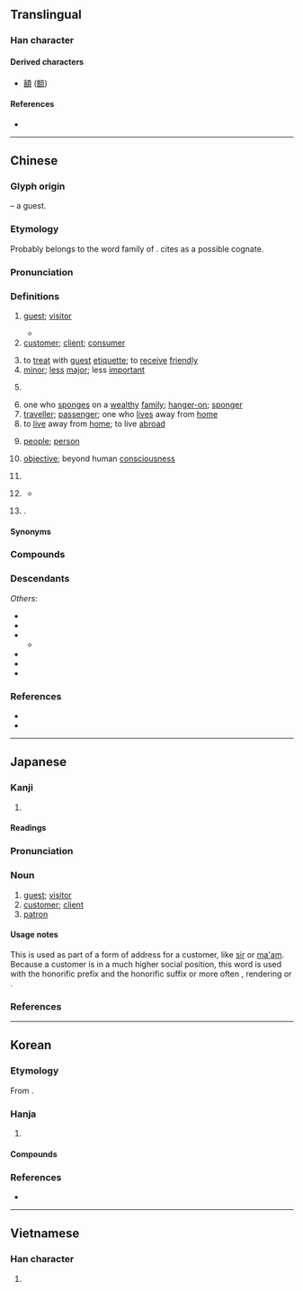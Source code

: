 {{character info}}
==Translingual==
{{stroke order|strokes=9}}

===Han character===
{{Han char|rn=40|rad=宀|as=06|sn=9|four=30604|canj=JHER|ids=⿱宀各}}

====Derived characters====
* [[額]] ([[额]])

====References====
* {{Han ref|kx=0284.120|dkj=07128|dj=0561.160|hdz=20927.130|uh=5BA2|ud=23458|bh=ABC8|bd=43976}}

----

==Chinese==
{{zh-forms}}

===Glyph origin===
{{Han etyl}}
{{Han compound|宀|t1=roof|各|ls=psc|c1=s|c2=p}} – a guest.

===Etymology===
Probably belongs to the word family of {{och-l|格|to go, to come}}. {{zh-ref|Schuessler (2007)}} cites {{cog|bo|དགྲ||enemy}} as a possible cognate.

===Pronunciation===
{{zh-pron
|m=kè,qiě,2n=Beijing dialect, colloquial
|m-s=ke2
|dg=ки1
|c=haak3
|c-t=hak1
|g=kah6
|h=pfs=hak/ns:khiet;gd=hag5/kêd5
|h_note=hak/hag5 - vernacular; khiet/kêd5 - literary
|j=kah4
|mb=kă
|md=káh/káik
|md_note=káh - vernacular; káik - literary
|mn=xm,qz,jj,tw:kheh/zz,zp:kheeh/xm,zz,tw:khek/qz,jj:khiak
|mn_note=kheh/kheeh - vernacular; khek/khiak - literary
|mn-t=kêh4
|w=4khaq
|x=ke6
|mc=y
|oc=y
|ma=y
|cat=n,suf,cls,pn
}}

===Definitions===
{{zh-hanzi}}

# [[guest]]; [[visitor]]
#: {{zh-x|我 家 來 客 了。|A guest has come to visit my home.}}
#* {{zh-x|花徑 不曾 緣 客 掃，蓬門 今 始 為{wèi} 君 開。|My flowered path has never yet been swept on account of a '''guest''',<br/>my ramshackle gate for the first time today is open because of you.|ref='''761''', {{w|Du Fu}}, {{lang|zh|客至}} (''A Guest Comes''); translated by {{w|Stephen Owen (sinologist)|Stephen Owen}}|CL}}
# [[customer]]; [[client]]; [[consumer]] {{zh-mw|c:個|c:位}}
#: {{zh-x|客滿|to have a full house}}
#: {{zh-x|今日 鋪{pou3}頭{tau4-2} 有 個 客 好 麻煩 啊{aa3}。|There was a really annoying '''customer''' at the store today.|C}}
# to [[treat]] with [[guest]] [[etiquette]]; to [[receive]] [[friendly]]
# [[minor]]; [[less]] [[major]]; less [[important]]
# {{n-g|Agent suffix, indicating “one that engages in ...”.}}
#: {{zh-x|政客|politician}}
#: {{zh-x|刺客|assassin}}
# one who [[sponge]]s on a [[wealthy]] [[family]]; [[hanger-on]]; [[sponger]]
# [[traveller]]; [[passenger]]; one who [[lives]] away from [[home]]
# to [[live]] away from [[home]]; to live [[abroad]]
# {{lb|zh|in general}} [[people]]; [[person]]
# [[objective]]; beyond human [[consciousness]]
#: {{zh-x|客觀|objective}}
# {{zh-abbrev|客家|[[Hakka]]}}
#: {{zh-x|^客話|'''Hakka''' language|H}}
#: {{zh-x|純客縣|county whose residents are all '''Hakka''' people}}
# {{lb|zh|dialectal}} {{zh-classifier|units of food sold}}
#* {{zh-x|^程 ^凌 要 了 兩 客 西瓜|ref=棋王}}
# {{surname|zh|nodot=1}}.

====Synonyms====
{{zh-dial|客人}}
{{zh-dial|顧客}}

===Compounds===
{{zh-der|hide_pron=1|三劍客|博客|客人|人客|背包客|背包客棧|上客|下逐客令|不分主客|不大客氣|不客氣|不用客氣|不速之客|串客|丹客|主客|久客|乘客|人來客去|人來客往|仙客|估客|住客|作客|佳客|來客|來者是客|供客|俗客|俠客|借客報仇|做客|偷渡客|刺客|劍客|包客|反客作主|反客為主|吊客眉|名利客|喜客|嘉客|坐上客|坐客|堂客|堂客船|外客|夜客|大司客|大客車|大宴賓客|大陸客|天關客星|奉客|女客|好客|婊子送客|嫖客|嬌客|孤客|官客|客中|客串|客位|客作|客作兒|客卿|客商|客囊羞澀|客土|客堂|客塵|客夜|客套|客套話|客如雲集|客姓|客子|客官|客家|客家人|客家八音|客家話|客寄|客將司|客居|客帳司|客幫|客店|客座|客座教授|客廳|客心|客恨|客情|客戶|客房|客旅|客星|客棧|客機|客次|客歲|客死|客氣|客氣話|客滿|客火|客票|客禮|客籍|客籍軍|客綱客紀|客舍|客船|客艙|客菜|客行|客觀|客觀主義|客車|客輪|客遊|客運|客邊|客長|客隊|客隨主便|客飯|客館|客體|宴客|家客|小客車|山精木客|常客|幕客|幽客|座上客|廣陵客|廣體客機|延齡客|弔客|待客|待客廳|惡客|房客|拉客|拜客|掌客|接客|掮客|揖客|撞客|攀桂客|攀龍客|攬客|政客|旅客|暴客|書客|會客|會客室|有客|木客|杜門謝客|東床嬌客|棒客|樵客|款客|歡客|毳客|水客|海客|淘金客|清客|港客|溪客|滯客|煙客|煙波客|熟客|熱客|狂客|狎客|生客|田客|田橫客|留客住|留客雨|異客|發燒客|白丁俗客|白客|百代過客|皮條客|知客|禪客|稀客|空中客車|篾客|紅塵客夢|素客|結客|綠林豪客|罟客|羽客|老客|肅客|茶餘客話|莊客|蘭客|虯髯客|虯髯客傳|蟾宮客|行客|見客|觀光客|訪客|說客|談客|請客|諫逐客書|謝客|豪客|貪夫痴客|貴客|買客|賀客|賈客|賓客|賓客填門|賓客如雲|賓客盈庭|賓客盈門|賣客|車客|載客|載客量|送客|逋客|逐客|逐客令|遊客|遊客如織|過客|過路客|遠客|遷客|遷客騷人|邊客|配客|酒客|酣中客|野客|釣客|釣鼇客|鏢客|鑣客|門客|閉門謝客|關東客|陌生客|陪客|雅客|青蠅弔客|韻客|頂客族|顧客|食客|餉客|館客|香客|馭風客|駭客|騷人墨客|騷客|高陽狂客|鴛鴦客|鹽客|黃衫客|墨客|部落客|客似雲來|宰客}}

===Descendants===
{{CJKV||きゃく|객|khách}}
''Others'':
* {{desc|bor=1|en|Khek|t=Hakka}}
* {{desc|bor=1|lo|ແຂກ|t=guest}}
* {{desc|bor=1|hmx-pro|*khæk|t=guest}}
** {{desc|mww|qhua|t=guest}}
* {{desc|bor=1|th|แขก|t=guest}}
* {{desc|bor=1|za|hek|t=guest; tourist}}
* {{desc|bor=1|vi|Hẹ|t=Hakka}}

===References===
* {{R:yue:Hanzi}}
* {{thcwd|4866}}

{{zh-cat|Intermediate}}

----

==Japanese==

===Kanji===
{{ja-kanji|grade=3|rs=宀06}}

# {{rfdef|ja|sort=宀06}}

====Readings====
{{ja-readings
|goon=きゃく
|kanon=かく
|kun=まろうど-<まらうど-
}}

===Pronunciation===
{{ja-pron|きゃく|yomi=go|acc=0|acc_ref=DJR}}

===Noun===
{{ja-noun|きゃく}}

# [[guest]]; [[visitor]]
# [[customer]]; [[client]]
# [[patron]]

====Usage notes====
This is used as part of a form of address for a customer, like [[sir]] or [[ma'am]]. Because a customer is in a much higher social position, this word is used with the honorific prefix {{ja-r|御|お-}} and the honorific suffix {{ja-r|さん|-さん}} or more often {{ja-r|様|-さま}}, rendering {{ja-r|お客さん|おきゃく-さん}} or {{ja-r|お客%様|おきゃく%-さま}}.

===References===
<references />

----

==Korean==

===Etymology===
From {{der|ko|ltc|-}} {{ltc-l|客|id=1}}. {{hanja-hunmong|ᄀᆡᆨ〮|koyk|人類#중03A}}

===Hanja===
{{ko-hanja-search}}
{{ko-hanja|손|객}}

# {{hanja form of|객|[[guest]]}}

====Compounds====
{{der-top3|Compounds}}
{{ko-l/multi|data=
* {{ko-l/args|객관|客觀}}
* {{ko-l/args|객석|客席}}
* {{ko-l/args|객지|客地|[[foreign]] [[land]]}}
* {{ko-l/args|객체|客體}}
* {{ko-l/args|검객|劍客}}
* {{ko-l/args|고객|顧客}}
* {{ko-l/args|관객|觀客}}
* {{ko-l/args|관광객|觀光客}}
* {{ko-l/args|승객|乘客}}
* {{ko-l/args|여객|旅客}}
}}
{{der-bottom}}

===References===
* {{R:hanjadoc|2539}}

----

==Vietnamese==

===Han character===
{{vi-readings|reading=khách|rs=宀06}}

# {{han tu form of|khách|[[visitor]]; [[guest]]}}